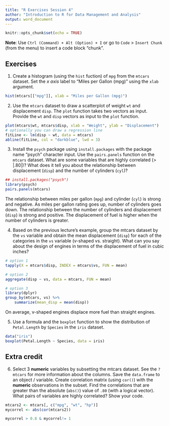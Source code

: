 ```yaml
---
title: "R Exercises Session 4"
author: "Introduction to R for Data Management and Analysis"
output: word_document
---
```


```r
knitr::opts_chunk$set(echo = TRUE)
```

**Note**: Use `Ctrl (Command) + Alt (Option) + I` or go to `Code` > `Insert Chunk` (from the menu) to insert a code block "chunk".

## Exercises

1. Create a histogram (using the `hist` fuction) of `mpg` from the `mtcars`
dataset. Set the _x axis_ label to "Miles per Gallon (mpg)" using the `xlab`
argument.

```r
hist(mtcars[["mpg"]], xlab = "Miles per Gallon (mpg)")
```

2. Use the `mtcars` dataset to draw a scatterplot of weight `wt` and
displacement `disp`. The `plot` function takes two vectors as input. Provide
the `wt` and `disp` vectors as input to the `plot` function.

```r
plot(mtcars$wt, mtcars$disp, xlab = "Weight", ylab = "Displacement")
# optionally you can draw a regression line
fitLine <- lm(disp ~ wt, data = mtcars)
abline(fitLine, col = "darkblue", lwd = 3)
```

3. Install the `psych` package using `install.packages` with the package name
"psych" character input. Use the `pairs.panels` function on the `mtcars`
dataset. What are some variables that are highly correlated (> |.80|)? What
does it tell you about the relationship between displacement (`disp`) and the
number of cylinders (`cyl`)?

```r
## install.packages("psych")
library(psych)
pairs.panels(mtcars)
```

The relationship between miles per gallon (`mpg`) and cylinder (`cyl`) is
strong and negative. As miles per gallon rating goes up, number of cylinders
goes down. The relationship between the number of cylinders and displacement
(`disp`) is strong and positive. The displacement of fuel is higher when the
number of cylinders is greater.

4. Based on the previous lecture's example, group the mtcars dataset by
the `vs` variable and obtain the mean displacement (`disp`) for each of
the categories in the `vs` variable (v-shaped vs. straight). What can you
say about the design of engines in terms of the displacement of fuel in cubic
inches?

```r
# option 1
tapply(X = mtcars$disp, INDEX = mtcars$vs, FUN = mean)

# option 2
aggregate(disp ~ vs, data = mtcars, FUN = mean)

# option 3
library(dplyr)
group_by(mtcars, vs) %>%
    summarize(mean_disp = mean(disp))
```

On average, v-shaped engines displace more fuel than straight engines.


5. Use a formula and the `boxplot` function to show the distribution of
`Petal.Length` by `Species` in the `iris` dataset.


```r
data("iris")
boxplot(Petal.Length ~ Species, data = iris)
```

## Extra credit

6. Select 3 **numeric** variables by subsetting the mtcars dataset. See the
`?mtcars` for more information about the columns. Save the `data.frame` to an
object / variable. Create correlation matrix (using `cor()`) with the
**numeric** observations in the subset. Find the correlations that are greater
than the absolute (`abs()`) value of `.80` (with a logical vector). What pairs
of variables are highly correlated? Show your code.

```r
mtcars2 <- mtcars[, c("mpg", "wt", "hp")]
mycorrel <- abs(cor(mtcars2))

mycorrel > 0.8 & mycorrel!= 1
```

